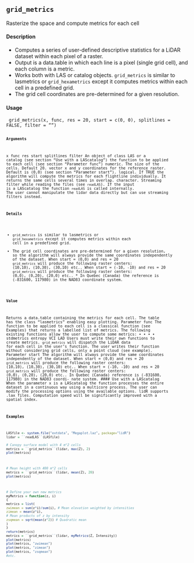 ## ``grid_metrics``
Rasterize the space and compute metrics for each cell

#### Description 
* Computes a series of user-defined descriptive statistics for a LiDAR dataset within each pixel of
a raster. 
* Output is a data.table in which each line is a pixel (single grid cell), and each column
is a metric.
* Works both with LAS or catalog objects. ``grid_metrics`` is similar to lasmetrics or
``grid_hexametrics`` except it computes metrics within each cell in a predefined grid. 
* The grid cell coordinates are pre-determined for a given resolution.

#### Usage
<pre><code>
grid_metrics(x, func, res = 20, start = c(0, 0), 
  splitlines = FALSE,
  filter = "")
<code><pre>

#### Arguments 

x
func
res
start
splitlines
filter
An object of class LAS or a catalog (see section "Use with a LAScatalog")
the function to be applied to each cell (see section "Parameter func")
numeric. The size of the cells. Default 20.
vector x and y coordinates for the reference raster. Default is (0,0) (see section
"Parameter start").
logical. If TRUE the algorithm will compute the metrics for each flightline
individually. It returns the same cells several times in overlap.
character. Streaming filter while reading the files (see ``readLAS``). If the input
is a LAScatalog the function ``readLAS`` is called internally. The user cannot
manipulate the lidar data directly but can use streaming filters instead.

#### Details 

* ``grid_metrics`` is similar to lasmetrics or ``grid_hexametrics`` except it computes metrics within each
cell in a predefined grid. 
* The grid cell coordinates are pre-determined for a given resolution, so
the algorithm will always provide the same coordinates independently of the dataset. When start =
(0,0) and res = 20 ``grid_metrics`` will produce the following raster centers: (10,10), (10,30), (30,10)
etc.. When start = (-10, -10) and res = 20 ``grid_metrics`` will produce the following raster centers:
(0,0), (0,20), (20,0) etc.. * In Quebec (Canada) the reference is (-831600, 117980) in the NAD83
coordinate system.

#### Value 

Returns a data.table containing the metrics for each cell. The table has the class "lasmetrics"
enabling easy plotting.
Parameter func
The function to be applied to each cell is a classical function (see Examples) that returns a labelled
list of metrics. The following existing functions allow the user to compute some metrics:
•
•
•
•
stdmetrics
entropy
VCI
LAD
Users must write their own functions to create metrics. ``grid_metrics`` will dispatch the LiDAR
data for each cell in the user’s function. The user writes their function without considering grid
cells, only a point cloud (see example).
Parameter start
The algorithm will always provide the same coordinates independently of the dataset. When start =
(0,0) and res = 20 ``grid_metrics`` will produce the following raster centers: (10,10), (10,30), (30,10)
etc.. When start = (-10, -10) and res = 20 ``grid_metrics`` will produce the following raster centers:
(0,0), (0,20), (20,0) etc.. In Quebec (Canada) reference is (-831600, 117980) in the NAD83 coordi-
nate system.
####  Use with a LAScatalog
When the parameter x is a LAScatalog the function processes the entire dataset in a continuous way
using a multicore process. The user can modify the processing options using the available options.
lidR supports .lax files. Computation speed will be significantly improved with a spatial index.

#### Examples   
```r
LASfile <- system.file("extdata", "Megaplot.laz", package="lidR")
lidar = ``readLAS``(LASfile)

# Canopy surface model with 4 m^2 cells
metrics = ``grid_metrics``(lidar, max(Z), 2)
plot(metrics)
```
```r
# Mean height with 400 m^2 cells
metrics = ``grid_metrics``(lidar, mean(Z), 20)
plot(metrics)
```

```r
# Define your own new metrics
myMetrics = function(z, i)
{
metrics = list(
zwimean = sum(z*i)/sum(i), # Mean elevation weighted by intensities
zimean = mean(z*i),
# Mean products of z by intensity
zsqmean = sqrt(mean(z^2)) # Quadratic mean
)
}
return(metrics)
metrics = ``grid_metrics``(lidar, myMetrics(Z, Intensity))
plot(metrics)
plot(metrics, "zwimean")
plot(metrics, "zimean")
plot(metrics, "zsqmean")
#etc.
```
